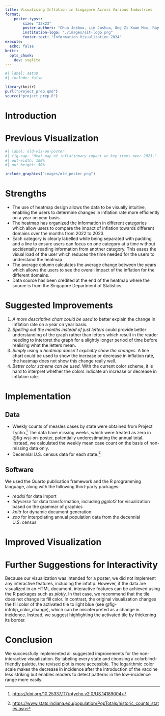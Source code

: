 ```yaml
---
title: Visualising Inflation in Singapore Across Various Industries
format: 
    poster-typst:
        size: "33x23"
        poster-authors: "Chua Joshua, Lim Joshua, Ong Zi Xuan Max, Ray Lim Le Hao, Sherwyn Tan Wee Wen, Tan Jia Wen"
        institution-logo: "./images/sit-logo.png"
        footer-text: "Information Visualization 2024"
execute:
  echo: false
knitr:
  opts_chunk:
    dev: svglite
---
```


```r
#| label: setup
#| include: false

library(knitr)
purl("project_prep.qmd")
source("project_prep.R")
```

# Introduction

# Previous Visualization

```r
#| label: old-vis-on-poster
#| fig-cap: "Heat map of inflationary impact on key items over 2023."
#| out-width: 100%
#| out-height: 50%

include_graphics("images/old_poster.png")
```

# Strengths

-	The use of heatmap design allows the data to be visually intuitive, enabling the users to determine changes in inflation rate more efficiently on a year on year basis.
-	The heatmap has organized the information in different categories which allow users to compare the impact of inflation towards different domains over the months from 2022 to 2023. 
-	Each category is clearly labelled while being separated with padding and a line to ensure users can focus on one category at a time without accidentally reading information from another category. This eases the visual load of the user which reduces the time needed for the users to understand the heatmap
-	The average column calculates the average change between the years which allows the users to see the overall impact of the inflation for the different domains.
-	Data source has been credited at the end of the heatmap where the source is from the Singapore Department of Statistics


# Suggested Improvements

1.  *A more descriptive chart could be used* to better explain the change in inflation rate on a year on year basis.
2.  *Spelling out the months instead of just letters* could provide better understanding of the graph rather than letters which result in the reader needing to interpret the graph for a slightly longer period of time before realising what the letters mean.
3.  *Simply using a heatmap doesn't explicitly show the changes.* A line chart could be used to show the increase or decrease in inflation rate, the heatmap does not show this change really well. 
4.  *Better color scheme can be used.* With the current color scheme, it is hard to interpret whether the colors indicate an increase or decrease in inflation rate.

# Implementation

## Data

-   Weekly counts of measles cases by state were obtained from Project Tycho.[^2] The data have missing weeks, which were treated as zero in @fig-wsj-on-poster, potentially underestimating the annual total. Instead, we calculated the weekly mean case count on the basis of non-missing data only.
-   Decennial U.S. census data for each state.[^3]

[^2]: <https://doi.org/10.25337/T7/ptycho.v2.0/US.14189004>

[^3]: <https://www.stats.indiana.edu/population/PopTotals/historic_counts_states.asp>

## Software

We used the Quarto publication framework and the R programming language, along with the following third-party packages:

-   *readxl* for data import
-   *tidyverse* for data transformation, including *ggplot2* for visualization based on the grammar of graphics
-   *knitr* for dynamic document generation
-   *zoo* for interpolating annual population data from the decennial U.S. census

# Improved Visualization

# Further Suggestions for Interactivity

Because our visualization was intended for a poster, we did not implement any interactive features, including the infotip. However, if the data are visualized in an HTML document, interactive features can be achieved using the R packages such as *plotly*. In that case, we recommend that the tile does not change its fill color. In contrast, the original visualization changes the fill color of the activated tile to light blue (see @fig-infotip_color_change), which can be misinterpreted as a change in incidence. Instead, we suggest highlighting the activated tile by thickening its border.

# Conclusion

We successfully implemented all suggested improvements for the non-interactive visualization. By labeling every state and choosing a colorblind-friendly palette, the revised plot is more accessible. The logarithmic color scale makes the decrease in incidence after the introduction of the vaccine less striking but enables readers to detect patterns in the low-incidence range more easily.
